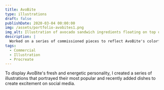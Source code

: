 ```yaml
---
title: AvoBite
type: illustrations
draft: false
publishDate: 2020-03-04 00:00:00
img: /assets/portfolio-avobites1.png
img_alt: Illustration of avocado sandwich ingredients floating on top of each other.
description: |
  Worked on a series of commissioned pieces to reflect AvoBite's colorful dishes and variety of ingredients.
tags:
  - Commercial
  - Illustration
  - Procreate
---
```



To display AvoBite's fresh and energetic personality, I created a series of illustrations that portrayed their most popular and recently added dishes to create excitement on social media.

<ArtGallery images="avobite" featuredImg={frontmatter.img} />